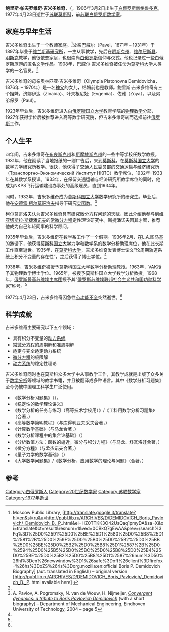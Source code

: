 '''鲍里斯·帕夫罗维奇·吉米多维奇'''，（{{Lang-ru|Борис Павлович Демидович}}，1906年3月2日出生于[[白俄罗斯|白俄罗斯]][[新格鲁多克|新格鲁多克]]，1977年4月23日逝世于[[苏联|苏联]][[莫斯科|莫斯科]]，前[[苏联|苏联]][[白俄罗斯|白俄罗斯]][[数学家|数学家]]。

== 家庭与早年生活 ==
吉米多维奇出生于一个教师家庭。<ref name="public.lib.ru">Moscow Public Library, [http://translate.google.it/translate?hl=en&sl=ru&u=http://publ.lib.ru/ARCHIVES/D/DEMIDOVICH_Boris_Pavlovich/_Demidovich_B._P..html&ei=HZ0TTKK3O42UsQaq1pmyDA&sa=X&oi=translate&ct=result&resnum=1&ved=0CBkQ7gEwAA&prev=/search%3Fq%3D%25D0%2591%25D0%25BE%25D1%2580%25D0%25B8%25D1%2581%2B%25D0%259F%25D0%25B0%25D0%25B2%25D0%25BB%25D0%25BE%25D0%25B2%25D0%25B8%25D1%2587%2B%25D0%2594%25D0%25B5%25D0%25BC%25D0%25B8%25D0%25B4%25D0%25BE%25D0%25B2%25D0%25B8%25D1%2587%26num%3D50%26hl%3Den%26newwindow%3D1%26safe%3Doff%26client%3Dfirefox-%26hs%3DoZS%26rls%3Dorg.mozilla:en:official Boris P. Demidovich Biography] {{ru icon}} (aut. translated in English) – original version [http://publ.lib.ru/ARCHIVES/D/DEMIDOVICH_Boris_Pavlovich/_Demidovich_B._P..html available here] {{webarchive|url=https://web.archive.org/web/20110430234820/http://publ.lib.ru/ARCHIVES/D/DEMIDOVICH_Boris_Pavlovich/_Demidovich_B._P..html |date=2011-04-30 }}</ref>父亲巴威尔（Pavel，1871年 – 1931年）于1897年毕业于[[维兰斯基研究所|维兰斯基研究所]]，一生从事教学，先后在[[明斯克州|明斯克州]]、[[维尔纽斯县|维尔纽斯县]]、[[明斯克|明斯克]]教学，他很依恋家庭，也很崇尚[[白俄罗斯|白俄罗斯]]信仰与仪式。他也记录过一些白俄罗斯旅游的匿名[[文学作品|文学作品]]。1908年，巴威尔·吉米多维奇被任命为[[莫斯科大学|莫斯科大学]]人类学的一名官员。<ref name = "public.lib.ru"/>

吉米多维奇的母亲奥林匹亚·吉米多维奇（Olympia Platonovna Demidovicha，1876年 – 1970年）是一名[[神父|神父]]的女儿，结婚前也是教师。鲍里斯·吉米多维奇有三个姐妹，济娜伊达（Zinaida）、叶夫根尼娅（Evgeniia）、佐雅（Zoya），以及弟弟保罗（Paul）。

1923年毕业后，吉米多维奇进入[[白俄罗斯国立大学|白俄罗斯国立大学]]教育学院的[[物理数学|物理数学]]分部，1927年获得学位后被推荐进入高等数学研究院，但吉米多维奇转而选择前往[[俄罗斯|俄罗斯]]工作。

==个人生平==
四年间，吉米多维奇在[[布良斯克州|布良斯克州]]和[[斯摩棱斯克州|斯摩棱斯克州]]的一些中等学校任数学教授。1931年，他在阅读了当地报纸的一则广告后，来到[[莫斯科|莫斯科]]，在[[莫斯科国立大学|莫斯科国立大学]]的数学力学研究所教学。很快，他获得了交通人民委员部的交通运输与经济研究所（Транспортно-Экономический Институт НКПС）教学席位，1932年–1933年在其数学系授课。1933年，在保留交通运输与经济研究所教学席位的同时，他成为NKPS飞行运输建设办事处的高级雇员，直到1934年。

同时，1932年，吉米多维奇成为[[莫斯科国立大学|莫斯科国立大学]]数学研究所的研究生。毕业后，他在[[安德雷·柯尔莫哥洛夫|安德雷·柯尔莫哥洛夫]]指导下研究[[实函数|实函数]]。<ref name = "biotribute">A. Pavlov, A. Pogromsky, N. van de Wouw, H. Nijmeijer, ''[http://yp.bmt.tue.nl/pdfs/4334.pdf Convergent dynamics: a tribute to Boris Pavlovich Demidovich]'' (with a short biography) – Department of Mechanical Engineering, Eindhoven University of Technology, 2004 – page 5</ref>

柯尔莫哥洛夫认为吉米多维奇具有研究[[微分方程|微分方程]]问题的天赋，因此介绍他参与到[[维亚切斯拉·斯捷潘诺夫|维亚切斯拉·斯捷潘诺夫]]的[[常微分方程|常微分方程]]定性理论研究中。斯捷潘诺夫因其才智，推荐他成为自己年轻同事的科学顾问。

1935年毕业后，吉米多维奇在数学系工作了一个假期。1936年2月，在L.A.图马基的邀请下，他获得[[莫斯科国立大学|莫斯科国立大学]]力学和数学系的数学分析助理席位，他在此长期工作直至逝世。1935年，在[[莫斯科大学|莫斯科大学]]，吉米多维奇发表博士论文“论周期轨道系统上积分不变量的存在性”，之后获得了博士学位。<ref name = "biotribute"/>

1938年，吉米多维奇被授予[[莫斯科国立大学|莫斯科国立大学]]数学分析助理教授。1963年，VAK授予其物理数学博士学位。1965年，被授予莫斯科国立大学数学分析教授。1968年，[[俄罗斯最高苏维埃主席团|俄罗斯最高苏维埃主席团]]授予其“[[俄罗斯苏维埃联邦社会主义共和国功勋科学家|俄罗斯苏维埃联邦社会主义共和国功勋科学家]]”称号。<ref name = "biotribute"/>

1977年4月23日，吉米多维奇因急性[[心功能不全|心功能不全]]突然逝世。<ref name = "public.lib.ru"/>

==科学成就==
吉米多维奇主要研究以下五个领域：
* 具有积分不变量的[[动力系统|动力系统]]
* [[常微分方程|常微分方程]]的周期解和准周期解
* 适定与完全适定动力系统
* [[微分方程|微分方程]]的极限解
* [[动力系统|动力系统]]的稳定性理论

吉米多维奇同时也在莫斯科众多大学中从事教学工作，其教学成就是出版了众多关于[[数学分析|数学分析]]等领域的教学书籍，并且被翻译成多种语言。其中《数学分析习题集》至今仍被中国理工科学生广泛使用。

*《数学分析习题集》（{{lang|ru|Сборник задач и упражнений по математическому анализу}}）。
* 《稳定性的数学理论讲义》
*《数学分析的任务与练习（高等技术学校用）》/《工科用数学分析习题集》（合著，{{lang|ru|Б. П. Демидович и др.，Задачи и упражнения по математическому анализу для втузов}}）
*《高等数学简明教程》（与库得利亚夫采夫合著，{{lang|ru|В. А. Кудрявцев，Б. П. Демидович，Краткий курс высшей математики}}）
*《计算数学基础》（与马龙合著，{{lang|ru|Б. П. Демидович，И. А. Марон，Основы вычислительной математики}}）
*《数学分析课程中的集合论基础》（{{lang|ru|Б. П. Демидович，Элементы теории множеств в курсе математического анализа}}）
*《分析数值方法：函数的逼近，微分与积分方程》（与马龙、舒瓦洛娃合著，{{lang|ru|Б. П. Демидович， И. А. Марон，Э. З. Шувалова，Численные методы анализа. Приближение функций, дифференциальные и интегральные уравнения. Изд.3, перераб.}}）
*《微分方程》（与孟杰诺夫合著，{{lang|ru|Б. П. Демидович，В. П. Моденов，Дифференциальные уравнения}}）
*《量子力学的数学基础》（{{lang|ru|Б. П. Демидович，Математические основы квантовой механики}}）
*《大学数学问题集》/《数学分析、应用数学的理论与问题》（合著，{{lang|ru|А. В. Ефимов，Б. П. Демидович и др.，Сборник задач по математике для втузов. Ч.1: Линейная алгебра и основы математического анализа. Ч.2: Специальные разделы математического анализа. Ч.3: Теория вероятностей и математическая статистика. Ч.4 : Методы оптимизации уравнения в частных производных. Интегральные уравнения}}）

==参考==
{{reflist}}

{{Authority control}}

[[Category:白俄罗斯人|Category:白俄罗斯人]]
[[Category:20世纪数学家|Category:20世纪数学家]]
[[Category:苏联数学家|Category:苏联数学家]]
[[Category:1977年逝世|Category:1977年逝世]]
